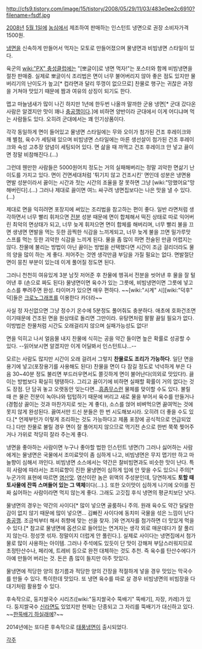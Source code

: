 http://cfs9.tistory.com/image/15/tistory/2008/05/29/11/03/483e0ee2c6910?filename=fsdf.jpg

[[2008년]] [[5월 1일]]에 [[농심]]에서 제조하여 판매하는 인스턴트 냉면으로 권장 소비자가격 1500원.


[[냉면]]을 신속하게 만들어서 먹자는 모토로 만들어졌으며 물냉면과 비빔냉면 스타일이 있다.

육군의 [[wiki:"PX" 충성클럽]]에는 "[뽀글이]로 냉면 먹자!"는 포스터와 함께 비빔냉면을 절찬 판매중. 실제로 뽀글이식 조리법은 면이 너무 불어버리지 않아 좋은 점도 있지만 물버리기의 난이도가 높고[* 컵라면과 달리 뚜껑이 없으므로] 찬물로 행구는 귀찮은 과정을 거쳐야 맛있기 때문에 짬과 여유의 상징이 되기도 한다.

맵고 마늘냄새가 많이 나긴 하지만 1년에 한두번 나올까 말까한 군용 냉면[* 군대 갔다온 사람은 알겠지만 맛이 꽤나 [[충공깽]]이다.]에 비하면 양반이라 군대에서 이게 어디냐며 먹는 사람들도 있다. 오히려 군대에서는 꽤 인기상품이다.

각각 동일하게 면이 들어있고 물냉면 스타일에는 무와 오이가 첨가된 건조 후레이크와 깨 별첨, 육수가 세팅돼 있으며 비빔냉면 스타일에는 마른 생선살이 첨가된 건조 후레이크와 숙성 고추장 양념이 세팅되어 있다. 면 삶을 때 까먹고 건조 후레이크 안 넣고 끓이면 정말 비참해진다.(…) 

그런데 웬만한 사람들은 5000원어치 정도는 거의 실패해버리는 정말 괴악한 면삶기 난이도를 가지고 있다. 면이 건면세대처럼 '튀기지 않고 건조시킨' 면인데 성분은 냉면용 면발 성분이라서 끓이는 시간과 젓는 시간의 조율을 잘 못하면 그냥 [wiki:"망했어요"망해버린다].(…) 그러나 제대로 끓이면 여느 싸구려 냉면집보다는 나은 맛을 낼 수 있다.(…) 

제대로 면을 익히려면 포장지에 써있는 조리법을 참고하는 편이 좋다. 일반 라면처럼 생각하면서 너무 빨리 휘저으면 [[전분]] 성분 때문에 면이 합체해서 떡진 상태로 따로 익어버린 최악의 면상태가 되고, 너무 늦게 휘저으면 면이 합체를 해버리며, 너무 빨리 불을 끄면 생냉면 면발을 먹는 듯한 끔찍한 식감을 느끼게되고, 너무 늦게 불을 끄면 밀가루맛 스프를 먹는 듯한 괴악한 식감을 느끼게 된다. 물을 좀 많이 하면 전술된 만큼 어렵지는 않다. 찬물에 불리는 방법이 아닌 끓이는 방법을 선택했다면 시간이 조금 걸리더라도 물의 양을 많이 하는 게 좋다. 저어주는 것엔 생각만큼 부담을 가질 필요는 없다. 면발절단면이 뭉친 부분이 있는데 이게 풀어질 정도면 된다.

그러니 천천히 여유있게 3분 남짓 저어준 후 찬물에 헹궈서 전분을 씻어낸 후 물을 잘 털어낸 후 (손으로 짜도 된다) 물냉면이면 육수가 있는 그릇에, 비빔냉면이면 그릇에 넣고 소스를 뿌려주면 완성. 타이머가 있으면 매우 편하다. ~~[wiki:"시계" 시][wiki:"덕후" 덕]들은 [[크로노그래프]]를 이용한다 카더라~~

사실 정 자신없으면 그냥 정수기 온수에 5분정도 풀어줘도 충분하다. 애초에 호화건조면이기때문에 건조된 면을 원상태로 돌리면 그만이라. 유탕면처럼 팔팔 끓일 필요가 없다. 이방법은 찬물처럼 시간도 오래걸리지 않으며 실패가능성도 없다!

면을 익히고 나서 얼음물 내지 찬물에 식히는 공을 약간 들이면 높은 확률로 성공할 수 있다. --읽어보시면 알겠지만 이게 어딜봐서 인스턴트냐...--

모르는 사람도 많지만 시간이 오래 걸려서 그렇지 '''찬물로도 조리가 가능하다'''. 일단 면을 용기에 넣고(포장용기를 사용해도 된다) 찬물을 면이 다 잠길 정도로 넉넉하게 부은 다음 30~40분 정도 불리면 부드러우면서도 쫄깃하게 면이 불어난다(의외로 맛있다!). 끓이는 방법보다 확실히 탱탱하다. 그리고 끓이기에 비하면 실패할 확률이 거의 없다는 것도 장점. 단 담궈 놓고 오랫동안 잊는다면...[[흠좀무]]스런 물체를 맞이할 수도 있다. 불릴 때 쓴 물은 전분이 녹아나와 텁텁하기 때문에 버리고 새로 물을 부어서 육수를 만들거나(경험상 끓이는 것과 마찬가지로 씻는 게 좋다), 소스를 얹어 비벼먹으면 끓여먹는 것에 못지 않게 완성된다. 끓여서만 드신 분들은 한 번 시도해보시라. 오히려 더 좋을 수도 있다.[* 언제부턴가 이렇게 조리하는 것도 가능하다고 제품 포장에 공식적으로 언급되었다.] 다만 찬물로 불릴 경우 면이 잘 풀어지지 않으므로 먹기전 손으로 한번 쭉쭉 찢어주거나 가위로 적당히 잘라 주는게 좋다. 

냉면을 좋아하는 사람이면 누구나 좋아할 법한 인스턴트 냉면(?) 그러나 싫어하는 사람에게는 물냉면은 국물에서 조미료맛이 좀 심하게 나고, 비빔냉면은 무지 맵기만 하고 마늘향이 심해서 까인다. 비빔냉면 소스에서는 약간은 찰비빔면과도 비슷한 맛이 난다. 특히 사람에 따라서는 조미료향이 진한 물냉면이 심하게 입에 안 맞을 수도 있으니 주의[* 누군가의 표현에 따르면 [[염산]]맛. 염산이란 놈은 위액의 주성분인데, 당연하게도 '''토할 때 토사물에 잔뜩 스며들어 있는 그 액체'''이다(...).]. 또한 오이맛이 심하게 나기에 오이를 진짜 싫어하는 사람이라면 먹지 않는게 좋다. 그래도 고깃집 후식 냉면의 평균치보단 낫다.

물냉면의 경우는 약간의 사이다[* 많이 넣으면 골룸하니 주의. 원래 육수도 약간 달달한 감이 없지 않기 때문에 많이 넣으면... 김빠진 사이다에 동치미 국물을 섞은 느낌이 난다 [[충공깽]]. 조금씩부터 해서 취향에 맞는 선을 찾자. ]와 연겨자를 첨가하면 더 맛있게 먹을 수 있다.[* 참고로 물냉면에 옵션으로 들어있는 연겨자는 생각 외로 매운데다가 잘 풀리지 않는다. 정성껏 섞자. 정말이지 더럽게 안 풀린다.]. 실제로 사이다는 냉면집에서 첨가물로 많이 사용하는 아이템. 그러나 주석에도 있듯이 단 맛이 강해져 부담스러워지므로 초정탄산수나, 페리에, 트레비 등으로 완전 대체하는 것도 추천. 즉 육수를 탄산수에다가 아예 만들어 버리는 것. 돈은 좀 많이 들지만 아주 맛있다. 

물냉면에 적당한 양의 참기름과 적당한 양의 간장을 적절하게 넣을 경우 맛있는 막국수를 만들 수 있다. 특이한데 맛있다. 또 냉면 육수를 따로 살 경우 비빔냉면의 비빔장을 다대기처럼 활용할 수 있다.

후속작으로, 둥지쌀국수 시리즈([wiki:"둥지쌀국수 뚝배기" 뚝배기], 자장, 카레)가 있다. 둥지쌀국수 [[신라면]]도 있었지만 현재는 단종되고 그 자리를 뚝배기가 대신하고 있다. ~~[[한뚝배기 하실래예]]?~~

2014년에는 또다른 후속작으로 [[태풍냉면]]이 출시되었다.

[[각주]]
